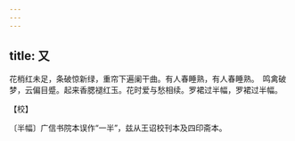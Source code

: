 ```yaml
---
---
---
```

title: 又
---







花梢红未足，条破惊新绿，重帘下遍阑干曲。有人春睡熟，有人春睡熟。　鸣禽破梦，云偏目蹙。起来香腮褪红玉。花时爱与愁相续。罗裙过半幅，罗裙过半幅。





【校】


〔半幅〕广信书院本误作“一半”，兹从王诏校刊本及四印斋本。